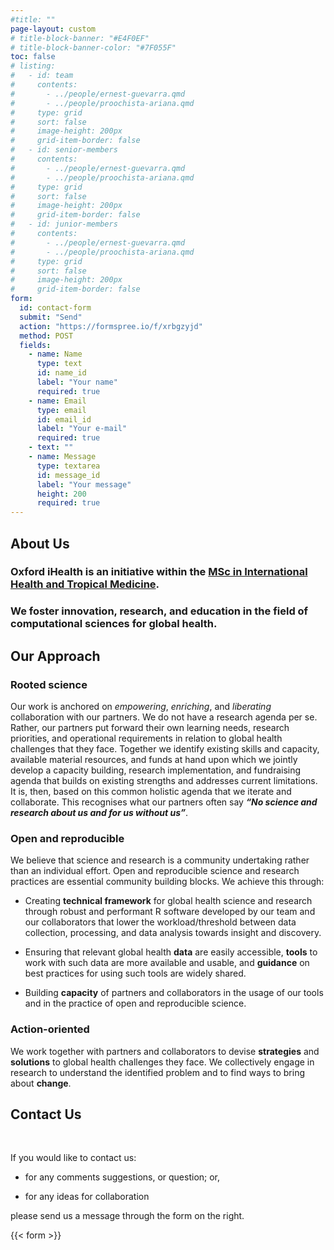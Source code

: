 ```yaml
---
#title: ""
page-layout: custom
# title-block-banner: "#E4F0EF"
# title-block-banner-color: "#7F055F"
toc: false
# listing:
#   - id: team
#     contents:
#       - ../people/ernest-guevarra.qmd
#       - ../people/proochista-ariana.qmd
#     type: grid
#     sort: false
#     image-height: 200px
#     grid-item-border: false
#   - id: senior-members
#     contents:
#       - ../people/ernest-guevarra.qmd
#       - ../people/proochista-ariana.qmd
#     type: grid
#     sort: false
#     image-height: 200px
#     grid-item-border: false
#   - id: junior-members
#     contents:
#       - ../people/ernest-guevarra.qmd
#       - ../people/proochista-ariana.qmd
#     type: grid
#     sort: false
#     image-height: 200px
#     grid-item-border: false
form:
  id: contact-form
  submit: "Send"
  action: "https://formspree.io/f/xrbgzyjd"
  method: POST
  fields:
    - name: Name
      type: text
      id: name_id
      label: "Your name"
      required: true
    - name: Email
      type: email
      id: email_id
      label: "Your e-mail"
      required: true
    - text: ""
    - name: Message
      type: textarea
      id: message_id
      label: "Your message"
      height: 200
      required: true
---
```



::: {.about-banner}

::: {.content-block}

::: {.grid}

::: {.g-col-3}

# About Us

:::

::: {.g-col-9}
### **Oxford iHealth** is an initiative within the [MSc in International Health and Tropical Medicine](https://www.tropicalmedicine.ox.ac.uk/study-with-us/msc-ihtm){target="_blank"}. 

### We foster innovation, research, and education in the field of computational sciences for global health.

:::

:::

:::

:::



::: {.approach-banner}

::: {.content-block}

::: {.grid}

::: {.g-col-3}

# Our Approach

:::

::: {.g-col-9}
### Rooted science

Our work is anchored on *empowering*, *enriching*, and *liberating* collaboration with our partners. We do not have a research agenda per se. Rather, our partners put forward their own learning needs, research priorities, and operational requirements in relation to global health challenges that they face. Together we identify existing skills and capacity, available material resources, and funds at hand upon which we jointly develop a capacity building, research implementation, and fundraising agenda that builds on existing strengths and addresses current limitations. It is, then, based on this common holistic agenda that we iterate and collaborate. This recognises what our partners often say ***"No science and research about us and for us without us"***.

:::

::: {.g-col-3}

:::

::: {.g-col-9}
### Open and reproducible

We believe that science and research is a community undertaking rather than an individual effort. Open and reproducible science and research practices are essential community building blocks. We achieve this through:

* Creating **technical framework** for global health science and research through robust and performant R software developed by our team and our collaborators that lower the workload/threshold between data collection, processing, and data analysis towards insight and discovery.

* Ensuring that relevant global health **data** are easily accessible, **tools** to work with such data are more available and usable, and **guidance** on best practices for using such tools are widely shared.

* Building **capacity** of partners and collaborators in the usage of our tools and in the practice of open and reproducible science.

:::

::: {.g-col-3}

:::

::: {.g-col-9}
### Action-oriented

We work together with partners and collaborators to devise **strategies** and **solutions** to global health challenges they face. We collectively engage in research to understand the identified problem and to find ways to bring about **change**.

:::

:::

:::

:::



::: {.contact-banner}

::: {.content-block}

# Contact Us

::: {.grid}

::: {.g-col-6}

<br/>

If you would like to contact us:

* for any comments suggestions, or question; or,

* for any ideas for collaboration 

please send us a message through the form on the right.

:::

::: {.g-col-6}
{{< form >}}

:::

:::

:::

:::

